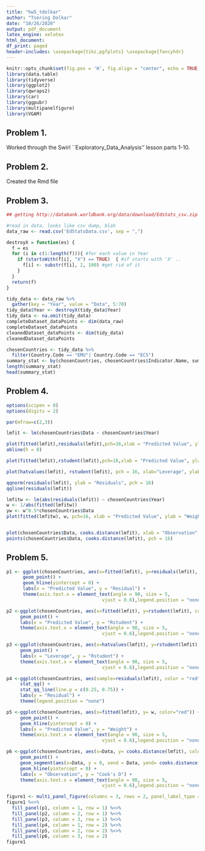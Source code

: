 ```yaml
---
title: "hw5_tdolkar"
author: "Tsering Dolkar"
date: "10/26/2020"
output: pdf_document
latex_engine: xelatex
html_document:
df_print: paged
header-includes: \usepackage{tikz,pgfplots} \usepackage{fancyhdr}
---
```


```r
knitr::opts_chunk$set(fig.pos = 'H', fig.align = "center", echo = TRUE, include = FALSE, eval = TRUE, cache = TRUE)
library(data.table)
library(tidyverse)
library(ggplot2)
library(qwraps2)
library(car)
library(ggpubr)
library(multipanelfigure)
library(VGAM)
```

## Problem 1. 
Worked through the Swirl ``Exploratory\_Data\_Analysis'' lesson parts 1-10.

## Problem 2. 
Created the Rmd file

## Problem 3. 
```r
## getting http://databank.worldbank.org/data/download/Edstats_csv.zip

#read in data, looks like csv dump, blah
data_raw <- read.csv('EdStatsData.csv', sep = ",")
```

```r
destroyX = function(es) {
  f = es
  for (i in c(1:length(f))){ #for each value in Year
    if (startsWith(f[i], "X") == TRUE)  { #if starts with 'X' ..
      f[i] <- substr(f[i], 2, 100) #get rid of it
    }
  }
  return(f)
}
```

```r
tidy_data <- data_raw %>% 
  gather(key = "Year", value = "Data", 5:70)
tidy_data$Year <- destroyX(tidy_data$Year)
tidy_data <- na.omit(tidy_data)
completeDataset_dataPoints <- dim(data_raw)
completeDataset_dataPoints
cleanedDataset_dataPoints <- dim(tidy_data)
cleanedDataset_dataPoints

chosenCountries <- tidy_data %>% 
  filter(Country.Code == "EMU"| Country.Code == "ECS")
summary_stat <- by(chosenCountries, chosenCountries$Indicator.Name, summary)
length(summary_stat)
head(summary_stat)
```

## Problem 4.
```r
options(scipen = 0)
options(digits = 2)

par(mfrow=c(2,3))

lmfit <- lm(chosenCountries$Data ~ chosenCountries$Year)

plot(fitted(lmfit),residuals(lmfit),pch=16,xlab = "Predicted Value", ylab = "Residual")
abline(h = 0)

plot(fitted(lmfit),rstudent(lmfit),pch=16,xlab = "Predicted Value", ylab = "Rstudent")

plot(hatvalues(lmfit), rstudent(lmfit), pch = 16, xlab="Leverage", ylab = "Rstudent")

qqnorm(residuals(lmfit), ylab = "Residuals", pch = 16)
qqline(residuals(lmfit))

lmfitw <- lm(abs(residuals(lmfit)) ~ chosenCountries$Year)
w <- 1/abs(fitted(lmfitw))
yw <- w^0.5*chosenCountries$Data
plot(fitted(lmfitw), w, pch=16, xlab = "Predicted Value", ylab = "Weight")


plot(chosenCountries$Data, cooks.distance(lmfit), xlab = "Observation", ylab = "Cook's D", type = "h")
points(chosenCountries$Data, cooks.distance(lmfit), pch = 16)

```

## Problem 5.
```r

p1 <- ggplot(chosenCountries, aes(x=fitted(lmfit), y=residuals(lmfit), color="red")) +
      geom_point() +
      geom_hline(yintercept = 0) +
      labs(x = "Predicted Value", y = "Residual") +
      theme(axis.text.x = element_text(angle = 90, size = 5,
                                   vjust = 0.6),legend.position = "none")

p2 <-ggplot(chosenCountries, aes(x=fitted(lmfit), y=rstudent(lmfit), color="red")) +
     geom_point() +
     labs(x = "Predicted Value", y = "Rstudent") +
     theme(axis.text.x = element_text(angle = 90, size = 5,
                                   vjust = 0.6),legend.position = "none")

p3 <-ggplot(chosenCountries, aes(x=hatvalues(lmfit), y=rstudent(lmfit), color="red")) +
     geom_point() +
     labs(x = "Leverage", y = "Rstudent") +
     theme(axis.text.x = element_text(angle = 90, size = 5,
                                   vjust = 0.6),legend.position = "none")

p4 <-ggplot(chosenCountries, aes(sample=residuals(lmfit), color = "red")) +
     stat_qq() +
     stat_qq_line(line.p = c(0.25, 0.75)) +
     labs(y = "Residual") +
     theme(legend.position = "none")

p5 <-ggplot(chosenCountries, aes(x=fitted(lmfit), y= w, color="red")) +
     geom_point() +
     geom_hline(yintercept = 0) +
     labs(x = "Predicted Value", y = "Weight") +
     theme(axis.text.x = element_text(angle = 90, size = 5,
                                   vjust = 0.6),legend.position = "none")

p6 <-ggplot(chosenCountries, aes(x=Data, y= cooks.distance(lmfit), color="red")) +
     geom_point() +
     geom_segment(aes(x=Data, y = 0, xend = Data, yend= cooks.distance(lmfit))) +
     geom_hline(yintercept = 0) +
     labs(x = "Observation", y = "Cook's D") +
     theme(axis.text.x = element_text(angle = 90, size = 5,
                                   vjust = 0.6),legend.position = "none")

figure1 <- multi_panel_figure(columns = 3, rows = 2, panel_label_type = "none")
figure1 %<>%
  fill_panel(p1, column = 1, row = 1) %<>%
  fill_panel(p2, column = 2, row = 1) %<>%
  fill_panel(p3, column = 3, row = 1) %<>%
  fill_panel(p4, column = 1, row = 2) %<>%
  fill_panel(p5, column = 2, row = 2) %<>%
  fill_panel(p6, column = 3, row = 2)
figure1
```

